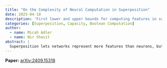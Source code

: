 ```yaml
---
title: "On the Complexity of Neural Computation in Superposition"
date: 2025-04-18
description: 'First lower and upper bounds for computing features in superposition; shows capacity $\leq O(n^2 / \log n)$ and gives constructive algorithms for logical ops.'
categories: [Superposition, Capacity, Boolean Computation]
author:
  - name: Micah Adler
  - name: Nir Shavit
abstract: |
  Superposition lets networks represent more features than neurons, but what does it cost to *compute* with those features? This paper gives the first complexity-theoretic treatment of this question. It proves lower bounds: computing $m'$ features in superposition needs at least $\Omega(\sqrt{m' \log m'})$ neurons and $\Omega(m' \log m')$ parameters, implying a capacity upper bound that a network with $n$ neurons can compute at most $O(n^2 / \log n)$ features. Complementing this, the authors provide near-matching constructive upper bounds—e.g., pairwise logical operations (like AND) can be computed using $O(\sqrt{m'} \log m')$ neurons and $O(m' \log^2 m')$ parameters. The results highlight a sharp gap between merely representing features (possible with far fewer neurons via JL-style arguments) and actually performing computations in superposition, pointing to complexity tools as a useful lens for mechanistic interpretability.
---
```


**Paper:** [arXiv:2409.15318](https://arxiv.org/abs/2409.15318)
